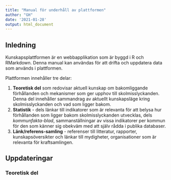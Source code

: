 ```yaml
---
title: "Manual för underhåll av plattformen"
author: "GH"
date: '2021-01-28'
output: html_document
---
```


## Inledning

Kunskapsplattformen är en webbapplikation som är byggd i R och RMarkdown. Denna manual kan användas för att drifta och uppdatera data som används i plattformen. 

Plattformen innehåller tre delar:

  1. **Teoretisk del** som redovisar aktuell kunskap om bakomliggande förhållanden och mekanismer som ger upphov till skolmisslyckanden. Denna del innehåller sammandrag av aktuellt   kunskapsläge kring skolmisslyckanden och vad som ligger bakom.
  2. **Statistik** - dels länkar till indikatorer som är relevanta för att belysa hur förhållanden som ligger bakom skolmisslyckanden utvecklas, dels *kommunfakta-blad*,   sammanställningar av vissa indikatorer per kommun för den som känner sig obekväm med att själv rådda i publika databaser.
  3. **Länk/referens-samling** - referenser till litteratur, rapporter, kunskapsöversikter och länkar till mydigheter, organisationer som är relevanta för kraftsamlingen.

## Uppdateringar

### Teoretisk del
